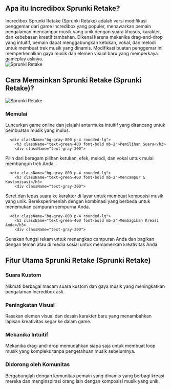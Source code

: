 ## Apa itu Incredibox Sprunki Retake?
<div className="flex flex-col md:flex-row items-center gap-8">
  <div className="w-full md:w-1/2 text-xl">
Incredibox Sprunki Retake (Sprunki Retake) adalah versi modifikasi penggemar dari game Incredibox yang populer, menawarkan pemain pengalaman mencampur musik yang unik dengan suara khusus, karakter, dan kebebasan kreatif tambahan. Dikenal karena mekanika drag-and-drop yang intuitif, pemain dapat menggabungkan ketukan, vokal, dan melodi untuk membuat trek musik yang dinamis. Modifikasi buatan penggemar ini memperkenalkan gaya musik dan elemen visual baru yang memperkaya gameplay aslinya.
</div>
  <div className="w-full md:w-1/2 flex justify-center items-center">
<img 
      src="https://sprunkiretake.fun/game_screenshot.webp" 
      alt="Sprunki Retake" 
      className="w-4/5 h-auto"
    />
</div>
</div>

## Cara Memainkan Sprunki Retake (Sprunki Retake)?
<div className="flex flex-col md:flex-row items-center gap-8">
  <div className="w-full md:w-1/2">
<img 
      src="https://sprunkiretake.fun/game_screenshot.webp" 
      alt="Sprunki Retake" 
      className="w-4/5 h-auto mx-auto"
    />
</div>
  <div className="w-full md:w-1/2">
    <div className="grid grid-cols-1 gap-4 mt-0">
      <div className="bg-gray-800 p-4 rounded-lg">
        <h3 className="text-green-400 font-bold mb-2">Memulai</h3>
        <div className="text-gray-300">
Luncurkan game online dan jelajahi antarmuka intuitif yang dirancang untuk pembuatan musik yang mulus.
</div>
      </div>

      <div className="bg-gray-800 p-4 rounded-lg">
        <h3 className="text-green-400 font-bold mb-2">Pemilihan Suara</h3>
        <div className="text-gray-300">
Pilih dari beragam pilihan ketukan, efek, melodi, dan vokal untuk mulai membangun trek Anda.
</div>
      </div>

      <div className="bg-gray-800 p-4 rounded-lg">
        <h3 className="text-green-400 font-bold mb-2">Mencampur & Kustomisasi</h3>
        <div className="text-gray-300">
Seret dan lepas suara ke karakter di layar untuk membuat komposisi musik yang unik. Bereksperimenlah dengan kombinasi yang berbeda untuk menemukan campuran sempurna Anda.
</div>
      </div>

      <div className="bg-gray-800 p-4 rounded-lg">
        <h3 className="text-green-400 font-bold mb-2">Membagikan Kreasi Anda</h3>
        <div className="text-gray-300">
Gunakan fungsi rekam untuk menangkap campuran Anda dan bagikan dengan teman atau di media sosial untuk memamerkan kreativitas Anda.
</div>
      </div>
    </div>
  </div>
</div>

## Fitur Utama Sprunki Retake (Sprunki Retake)
<div className="grid grid-cols-1 md:grid-cols-2 gap-4">
  <div className="bg-gray-800 p-4 rounded-lg">
    <h3 className="text-green-400 font-bold mb-2">Suara Kustom</h3>
    <div className="text-gray-300">
Nikmati berbagai macam suara kustom dan gaya musik yang meningkatkan pengalaman Incredibox asli.
</div>
  </div>

  <div className="bg-gray-800 p-4 rounded-lg">
    <h3 className="text-green-400 font-bold mb-2">Peningkatan Visual</h3>
    <div className="text-gray-300">
Rasakan elemen visual dan desain karakter baru yang menambahkan lapisan kreativitas segar ke dalam game.
</div>
  </div>

  <div className="bg-gray-800 p-4 rounded-lg">
    <h3 className="text-green-400 font-bold mb-2">Mekanika Intuitif</h3>
    <div className="text-gray-300">
Mekanika drag-and-drop memudahkan siapa saja untuk membuat loop musik yang kompleks tanpa pengetahuan musik sebelumnya.
</div>
  </div>

  <div className="bg-gray-800 p-4 rounded-lg">
    <h3 className="text-green-400 font-bold mb-2">Didorong oleh Komunitas</h3>
    <div className="text-gray-300">
Bergabunglah dengan komunitas pemain yang dinamis yang berbagi kreasi mereka dan menginspirasi orang lain dengan komposisi musik yang unik.
</div>
  </div>
</div>